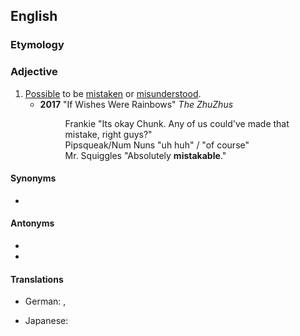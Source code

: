 ==English==

===Etymology===
{{suffix|en|mistake|able}}

===Adjective===
{{en-adj}}

# [[possible|Possible]] to be [[mistake]]n or [[misunderstood]].
#*'''2017''' "If Wishes Were Rainbows" ''The ZhuZhus''
#*:Frankie "Its okay Chunk. Any of us could've made that mistake, right guys?"
#*:Pipsqueak/Num Nuns "uh huh" / "of course"
#*:Mr. Squiggles "Absolutely '''mistakable'''."

====Synonyms====
* {{l|en|confusing}}

====Antonyms====
* {{l|en|distinct}}
* {{l|en|clear}}

====Translations====
{{trans-top|possible to be mistaken or misunderstood}}
* German: {{t+|de|missverständlich}}, {{t+|de|verwirrend}}
{{trans-mid}}
* Japanese: {{t|ja|紛らわしい|tr=まぎらわしい, magirawashii|sc=Jpan}}
{{trans-bottom}}